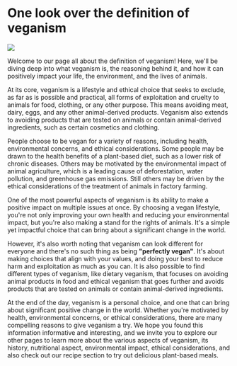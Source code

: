 # One look over the definition of veganism

![](https://github.com/Brighter9/vegandocss/blob/main/pages/aboutveganism/IMG_01.jpg) 


Welcome to our page all about the definition of veganism! Here, we'll be diving deep into what veganism is, the reasoning behind it, and how it can positively impact your life, the environment, and the lives of animals.


At its core, veganism is a lifestyle and ethical choice that seeks to exclude, as far as is possible and practical, all forms of exploitation and cruelty to animals for food, clothing, or any other purpose. This means avoiding meat, dairy, eggs, and any other animal-derived products. Veganism also extends to avoiding products that are tested on animals or contain animal-derived ingredients, such as certain cosmetics and clothing.


People choose to be vegan for a variety of reasons, including health, environmental concerns, and ethical considerations. Some people may be drawn to the health benefits of a plant-based diet, such as a lower risk of chronic diseases. Others may be motivated by the environmental impact of animal agriculture, which is a leading cause of deforestation, water pollution, and greenhouse gas emissions. Still others may be driven by the ethical considerations of the treatment of animals in factory farming.


One of the most powerful aspects of veganism is its ability to make a positive impact on multiple issues at once. By choosing a vegan lifestyle, you're not only improving your own health and reducing your environmental impact, but you're also making a stand for the rights of animals. It's a simple yet impactful choice that can bring about a significant change in the world.


However, it's also worth noting that veganism can look different for everyone and there's no such thing as being **"perfectly vegan"**. It's about making choices that align with your values, and doing your best to reduce harm and exploitation as much as you can. It is also possible to find different types of veganism, like dietary veganism, that focuses on avoiding animal products in food and ethical veganism that goes further and avoids products that are tested on animals or contain animal-derived ingredients.


At the end of the day, veganism is a personal choice, and one that can bring about significant positive change in the world. Whether you're motivated by health, environmental concerns, or ethical considerations, there are many compelling reasons to give veganism a try. We hope you found this information informative and interesting, and we invite you to explore our other pages to learn more about the various aspects of veganism, its history, nutritional aspect, environmental impact, ethical considerations, and also check out our recipe section to try out delicious plant-based meals.
